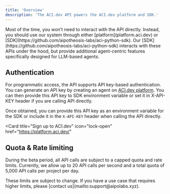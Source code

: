 ```yaml
---
title: 'Overview'
description: 'The ACI.dev API powers the ACI.dev platform and SDK.'
---
```


<Note>
  Most of the time, you won’t need to interact with the API directly. Instead, you should use our system through either [platform](platform.aci.dev) or [SDK](https://github.com/aipotheosis-labs/aci-python-sdk). 
</Note>

<Note>
  Our [SDK](https://github.com/aipotheosis-labs/aci-python-sdk) interacts with these APIs under the hood, but provide additional agent-centric features specifically designed for LLM-based agents.
</Note>

## Authentication
For programmatic access, the API supports API key-based authentication. You can generate an API key by creating an agent on [ACI.dev platform](platform.aci.dev).
You can then provide this API key to SDK environment variable or set it in X-API-KEY header if you are calling API directly.

Once obtained, you can provide this API key as an environment variable for the SDK or include it in the `X-API-KEY` header when calling the API directly.

<Card
  title="Sign up to ACI.dev"
  icon="lock-open"
  href="https://platform.aci.dev/"
>
</Card>

## Quota & Rate limiting

During the beta period, all API calls are subject to a capped quota and rate limits. Currently, we allow up to 20 API calls per second and a total quota of 5,000 API calls per project per day.

<Note>
These limits are subject to change. If you have a use case that requires higher limits, please [contact us](mailto:support@aipolabs.xyz).
</Note>


